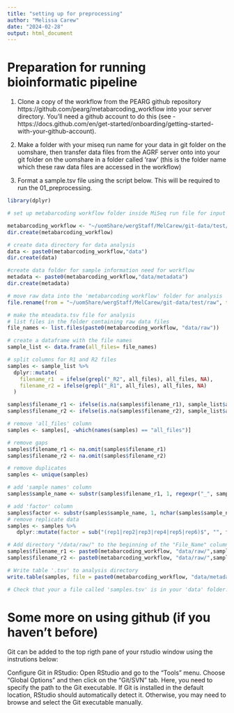 ```yaml
---
title: "setting up for preprocessing"
author: "Melissa Carew"
date: "2024-02-28"
output: html_document
---
```

# Preparation for running bioinformatic pipeline
1.    Clone a copy of the workflow from the PEARG github repository https://github.com/pearg/metabarcoding_workflow into your server directory. You'll need a github account to do this (see - https://docs.github.com/en/get-started/onboarding/getting-started-with-your-github-account).

2.    Make a folder with your miseq run name for your data in git folder on the uomshare, then transfer data files from the AGRF server onto into your git folder on the uomshare in a folder called 'raw' (this is the folder name which these raw data files are accessed in the workflow)
 
3.    Format a sample.tsv file using the script below. This will be required to run the 01_preprocessing.
```r
library(dplyr)

# set up metabarcoding workflow folder inside MiSeq run file for input and output data files (NOTE each new project will require the directories to be setup for your dataset, this code has input data in the folder 'test')

metabarcoding_workflow <- "~/uomShare/wergStaff/MelCarew/git-data/test/metabarcoding_workflow/"
dir.create(metabarcoding_workflow)

# create data directory for data analysis
data <- paste0(metabarcoding_workflow,"data")
dir.create(data)

#create data folder for sample information need for workflow
metadata <- paste0(metabarcoding_workflow,"data/metadata")
dir.create(metadata)

# move raw data into the 'metabarcoding workflow' folder for analysis
file.rename(from = "~/uomShare/wergStaff/MelCarew/git-data/test/raw", to = paste0(metabarcoding_workflow, "data/raw"))

# make the mteadata.tsv file for analysis
# list files in the folder containing raw data files
file_names <- list.files(paste0(metabarcoding_workflow, "data/raw"))

# create a dataframe with the file names
sample_list <- data.frame(all_files= file_names)

# split columns for R1 and R2 files
samples <- sample_list %>%
  dplyr::mutate(
    filename_r1  = ifelse(grepl("_R2", all_files), all_files, NA),
    filename_r2 = ifelse(grepl("_R1", all_files), all_files, NA)
  )

samples$filename_r1 <- ifelse(is.na(samples$filename_r1), sample_list$all_files, NA)
samples$filename_r2 <- ifelse(is.na(samples$filename_r2), sample_list$all_files, NA)

# remove 'all_files' column
samples <- samples[, -which(names(samples) == "all_files")]

# remove gaps
samples$filename_r1 <- na.omit(samples$filename_r1)
samples$filename_r2 <- na.omit(samples$filename_r2)

# remove duplicates
samples <- unique(samples)

# add 'sample names' column
samples$sample_name <- substr(samples$filename_r1, 1, regexpr("_", samples$filename_r1) - 1)

# add 'factor' column
samples$factor <- substr(samples$sample_name, 1, nchar(samples$sample_name))
# remove replicate data
samples <- samples %>%
   dplyr::mutate(factor = sub("(rep1|rep2|rep3|rep4|rep5|rep6)$", "", factor))

# Add directory "/data/raw/" to the beginning of the "File_Name" column
samples$filename_r1 <- paste0(metabarcoding_workflow, "data/raw/",samples$filename_r1)
samples$filename_r2 <- paste0(metabarcoding_workflow, "data/raw/",samples$filename_r2)

# Write table '.tsv' to analysis directory
write.table(samples, file = paste0(metabarcoding_workflow, "data/metadata/samples.tsv"), sep = "\t", row.names = FALSE, quote = FALSE)

# Check that your a file called 'samples.tsv' is in your 'data' folder.
```

# Some more on using github (if you haven't before)
Git can be added to the top rigth pane of your rstudio window using the instrutions below:

Configure Git in RStudio:
Open RStudio and go to the "Tools" menu. Choose "Global Options" and then click on the "Git/SVN" tab. Here, you need to specify the path to the Git executable. If Git is installed in the default location, RStudio should automatically detect it. Otherwise, you may need to browse and select the Git executable manually.
